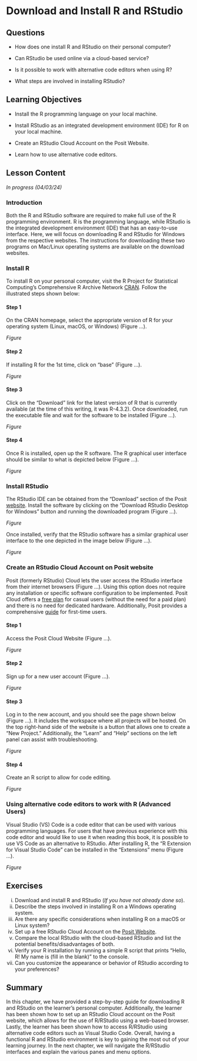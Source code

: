 # Download and Install R and RStudio {#sec-download-install}

## Questions

-   How does one install R and RStudio on their personal computer?

-   Can RStudio be used online via a cloud-based service?

-   Is it possible to work with alternative code editors when using R?

-   What steps are involved in installing RStudio?

## Learning Objectives

-   Install the R programming language on your local machine.

-   Install RStudio as an integrated development environment (IDE) for R on your local machine.

-   Create an RStudio Cloud Account on the Posit Website.

-   Learn how to use alternative code editors.

## Lesson Content

*In progress (04/03/24)*

### Introduction

Both the R and RStudio software are required to make full use of the R programming environment. R is the programming language, while RStudio is the integrated development environment (IDE) that has an easy-to-use interface. Here, we will focus on downloading R and RStudio for Windows from the respective websites. The instructions for downloading these two programs on Mac/Linux operating systems are available on the download websites.

### Install R

To install R on your personal computer, visit the R Project for Statistical Computing’s Comprehensive R Archive Network [CRAN](https://cloud.r-project.org/). Follow the illustrated steps shown below:

#### Step 1

On the CRAN homepage, select the appropriate version of R for your operating system (Linux, macOS, or Windows) (Figure …).

*Figure*

#### Step 2

If installing R for the 1st time, click on “base” (Figure …).

*Figure*

#### Step 3

Click on the “Download” link for the latest version of R that is currently available (at the time of this writing, it was R-4.3.2). Once downloaded, run the executable file and wait for the software to be installed (Figure …).

*Figure*

#### Step 4

Once R is installed, open up the R software. The R graphical user interface should be similar to what is depicted below (Figure …).

*Figure*

### Install RStudio

The RStudio IDE can be obtained from the “Download” section of the Posit [website](https://posit.co/download/rstudio-desktop/). Install the software by clicking on the “Download RStudio Desktop for Windows” button and running the downloaded program (Figure …).

*Figure*

Once installed, verify that the RStudio software has a similar graphical user interface to the one depicted in the image below (Figure …).

*Figure*

### Create an RStudio Cloud Account on Posit website

Posit (formerly RStudio) Cloud lets the user access the RStudio interface from their internet browsers (Figure …). Using this option does not require any installation or specific software configuration to be implemented. Posit Cloud offers a [free plan](https://posit.cloud/plans/free) for casual users (without the need for a paid plan) and there is no need for dedicated hardware. Additionally, Posit provides a comprehensive [guide](https://posit.cloud/learn/guide) for first-time users.

#### Step 1

Access the Posit Cloud Website (Figure …).

*Figure*

#### Step 2

Sign up for a new user account (Figure …).

*Figure*

#### Step 3

Log in to the new account, and you should see the page shown below (Figure …). It includes the workspace where all projects will be hosted. On the top right-hand side of the website is a button that allows one to create a “New Project.” Additionally, the “Learn” and “Help” sections on the left panel can assist with troubleshooting.

*Figure*

#### Step 4

Create an R script to allow for code editing.

*Figure*

### Using alternative code editors to work with R (Advanced Users)

Visual Studio (VS) Code is a code editor that can be used with various programming languages. For users that have previous experience with this code editor and would like to use it when reading this book, it is possible to use VS Code as an alternative to RStudio. After installing R, the “R Extension for Visual Studio Code” can be installed in the “Extensions” menu (Figure …).

*Figure*

## Exercises

i.  Download and install R and RStudio (*If you have not already done so*).
ii. Describe the steps involved in installing R on a Windows operating system.
iii. Are there any specific considerations when installing R on a macOS or Linux system?
iv. Set up a free RStudio Cloud Account on the [Posit Website](https://posit.cloud/).
v.  Compare the local RStudio with the cloud-based RStudio and list the potential benefits/disadvantages of both.
vi. Verify your R installation by running a simple R script that prints "Hello, R! My name is (fill in the blank)" to the console.
vii. Can you customize the appearance or behavior of RStudio according to your preferences?

## Summary

In this chapter, we have provided a step-by-step guide for downloading R and RStudio on the learner’s personal computer. Additionally, the learner has been shown how to set up an RStudio Cloud account on the Posit website, which allows for the use of R/RStudio using a web-based browser. Lastly, the learner has been shown how to access R/RStudio using alternative code editors such as Visual Studio Code. Overall, having a functional R and RStudio environment is key to gaining the most out of your learning journey. In the next chapter, we will navigate the R/RStudio interfaces and explain the various panes and menu options.
